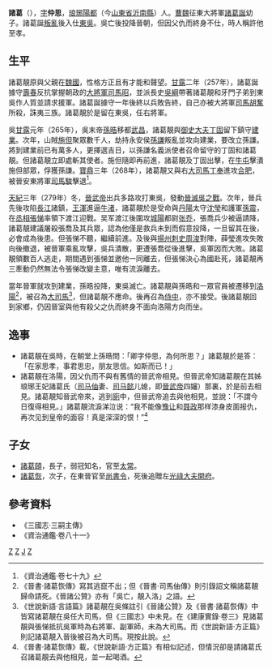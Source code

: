 '''諸葛{{Ruby|靚|-{zh-cn:jìng;zh-tw:ㄐㄧㄥˋ}-}}'''（{{bd|3世紀||？|catIdx=Z}}），[[表字|字]]'''仲思'''，[[琅玡|琅琊]][[陽都|陽都]]（今[[山東省|山東省]][[沂南縣|沂南縣]]）人。[[曹魏|曹魏]]征東大將軍[[諸葛誕|諸葛誕]]幼子。諸葛誕[[壽春三叛#諸葛誕之叛|叛亂]]後入仕[[孙吴|東吳]]。吳亡後投降晉朝，但因父仇而終身不仕，時人稱許他至孝。

== 生平 ==
諸葛靚原與父親在[[曹魏|魏國]]，性格方正且有才能和聲望。[[甘露_(曹髦)|甘露]]二年（257年），諸葛誕據守[[壽春|壽春]]反抗掌握朝政的[[大将军_(东亚)|大將軍]][[司馬昭|司馬昭]]，並派長史[[吴纲_(曹魏)|吳綱]]帶著諸葛靚和牙門子弟到東吳作人質並請求援軍。諸葛誕據守一年後終以兵敗告終，自己亦被大將軍[[司馬|司馬]][[胡奮|胡奮]]所殺，誅夷三族。諸葛靚於是留在東吳，任右將軍。

吳[[甘露_(孫皓)|甘露]]元年（265年），吳末帝[[孫晧|孫晧]]移都[[鄂州市|武昌]]，諸葛靚與[[御史大夫|御史大夫]][[丁固_(東吳)|丁固]]留下鎮守[[建業|建業]]。次年，山賊[[施但|施但]]聚眾數千人，劫持永安侯[[孙谦_(东吴)|孫謙]]叛亂並攻向建業，要改立孫謙。將到建業前已有萬多人，更擇選吉日，以孫謙名義派使者召命留守的丁固和諸葛靚。但諸葛靚立即處斬其使者。施但隨即再前進，諸葛靚及丁固出擊，在[[牛屯|牛屯]]擊潰施但部眾，俘獲孫謙。[[寶鼎|寶鼎]]三年（268年），諸葛靚又與右[[大司馬|大司馬]][[丁奉|丁奉]]進攻[[合肥|合肥]]，被晉安東將軍[[司馬駿|司馬駿]]擊退<ref>《資治通鑑·卷七十九》</ref>。

[[天紀|天紀]]三年（279年）冬，[[晉武帝|晉武帝]]出兵多路攻打東吳，發動[[晉滅吳之戰|晉滅吳之戰]]。次年，晉兵先後攻陷[[長江|長江]]諸鎮，[[王浑_(太原)|王渾]]進逼[[牛渚|牛渚]]，諸葛靚於是受命與[[丹陽|丹陽]]太守[[沈莹_(武将)|沈瑩]]和護軍[[孙震_(三国)|孫震]]，在[[丞相|丞相]][[张悌_(东吴)|張悌]]率領下渡江迎戰。吴军渡江後圍攻[[城陽|城陽]]都尉[[张乔|张乔]]，張喬兵少被逼請降，諸葛靚建議屠殺張喬及其兵眾，認為他僅是救兵未到而假意投降，一旦留其在後，必會成為後患。但張悌不聽，繼續前進。及後與[[揚州|揚州]][[刺史|刺史]][[周浚|周浚]]對陣，薛瑩進攻失敗向後撤退，被晉軍乘亂攻擊，吳兵潰散，更遭張喬從後進擊，吳軍因而大敗。諸葛靚領數百人逃走，期間遇到張悌並邀他一同離去，但張悌決心為國赴死，諸葛靚再三牽動仍然無法令張悌改變主意，唯有流淚離去。

當年晉軍就攻到建業，孫晧投降，東吳滅亡。諸葛靚與孫晧和一眾官員被遷移到[[洛陽|洛陽]]<ref>《晉書·諸葛恢傳》寫其逃竄不出；但《晉書·司馬伷傳》則引錄詔文稱諸葛靚歸命請死。《晉諸公贊》亦有「吳亡，靚入洛」之語。</ref>，被召為[[大司馬|大司馬]]<ref>《世說新語·言語篇》諸葛靚在吳條註引《晉諸公贊》及《晉書·諸葛恢傳》中皆寫諸葛靚在吳任大司馬，但《三國志》中未見。在《建康實錄·卷三》見諸葛靚與張悌抵抗吳軍時為右將軍、副軍師，未為大司馬。而《世說新語·方正篇》則記諸葛靚入晉後被召為大司馬。現按此說。</ref>，但諸葛靚不應命。後再召為[[侍中|侍中]]，亦不接受。後諸葛靚回到家鄉，仍因晉室與他有殺父之仇而終身不面向洛陽方向而坐。

== 逸事 ==
*諸葛靚在吳時，在朝堂上孫晧問：「卿字仲思，為何所思？」諸葛靚於是答：「在家思孝，事君思忠，朋友思信。如斯而已！」
*諸葛靚在洛陽，因父仇而不與有舊情的晉武帝相見。但晉武帝知諸葛靚在其姊琅琊王妃諸葛氏（[[司马伷|司马伷]]妻、[[司马懿|司马懿]]儿媳，即[[晉武帝|晉武帝]]四嬸）那裏，於是前去相見。諸葛靚知晉武帝來，逃到[[廁|廁]]中，但晉武帝追去與他相見，並說：「不謂今日復得相見。」諸葛靚流淚涕泣说：“我不能像[[豫让|豫让]]和[[聂政|聂政]]那样漆身皮面报仇，再次见到皇帝的面容！真是深深的恨！”<ref>《晉書·諸葛恢傳》載，《世說新語·方正篇》有相似記述，但情況卻是請諸葛氏召諸葛靚去與他相見，並一起喝酒。</ref>

== 子女 ==
*[[諸葛頤|諸葛頤]]，長子，弱冠知名，官至[[太常|太常]]。
*[[諸葛恢|諸葛恢]]，次子，在東晉官至[[尚書令|尚書令]]，死後追贈左[[光祿大夫|光祿大夫]][[開府|開府]]。

== 參考資料 ==
*《三國志·三嗣主傳》
*《資治通鑑·卷八十一》
{{reflist}}

[[Category:東吳軍事人物|Z]]
[[Category:晉朝人|Z]]
[[Category:琅邪诸葛氏|J]]
[[Category:沂南人|Z]]